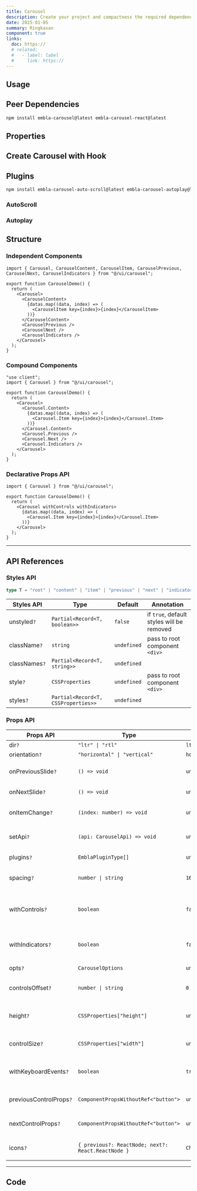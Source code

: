 ```yaml
---
title: Carousel
description: Create your project and compactness the required dependencies.
date: 2025-01-05
summary: Ringkasan
component: true
links:
  doc: https://
  # related:
  #   - label: label
  #     link: https://
---
```


## Usage

<CarouselDemosUsage />

## Peer Dependencies

```bash
npm install embla-carousel@latest embla-carousel-react@latest
```

## Properties

<CarouselDemosConfigurator />

## Create Carousel with Hook

<CarouselDemosConfiguratorHook />

## Plugins

```bash
npm install embla-carousel-auto-scroll@latest embla-carousel-autoplay@latest
```

### AutoScroll

<CarouselDemosAutoScrollPlugins />

### Autoplay

<CarouselDemosAutoplayPlugins />

## Structure

### Independent Components

```tsx
import { Carousel, CarouselContent, CarouselItem, CarouselPrevious, CarouselNext, CarouselIndicators } from "@/ui/carousel";

export function CarouselDemo() {
  return (
    <Carousel>
      <CarouselContent>
        {datas.map((data, index) => (
          <CarouselItem key={index}>{index}</CarouselItem>
        ))}
      </CarouselContent>
      <CarouselPrevious />
      <CarouselNext />
      <CarouselIndicators />
    </Carousel>
  );
}
```

### Compound Components

```tsx
"use client";
import { Carousel } from "@/ui/carousel";

export function CarouselDemo() {
  return (
    <Carousel>
      <Carousel.Content>
        {datas.map((data, index) => (
          <Carousel.Item key={index}>{index}</Carousel.Item>
        ))}
      </Carousel.Content>
      <Carousel.Previous />
      <Carousel.Next />
      <Carousel.Indicators />
    </Carousel>
  );
}
```

### Declarative Props API

```tsx
import { Carousel } from "@/ui/carousel";

export function CarouselDemo() {
  return (
    <Carousel withControls withIndicators>
      {datas.map((data, index) => (
        <Carousel.Item key={index}>{index}</Carousel.Item>
      ))}
    </Carousel>
  );
}
```

---

## API References

### Styles API

```ts
type T = "root" | "content" | "item" | "previous" | "next" | "indicators" | "indicator";
```

| Styles API    | Type                                | Default     | Annotation                                |
| ------------- | ----------------------------------- | ----------- | ----------------------------------------- |
| unstyled`?`   | `Partial<Record<T, boolean>>`       | `false`     | if `true`, default styles will be removed |
| className`?`  | `string`                            | `undefined` | pass to root component `<div>`            |
| classNames`?` | `Partial<Record<T, string>>`        | `undefined` |                                           |
| style`?`      | `CSSProperties`                     | `undefined` | pass to root component `<div>`            |
| styles`?`     | `Partial<Record<T, CSSProperties>>` | `undefined` |                                           |

### Props API

| Props API               | Type                                               | Default       | Annotation                                                    |
| ----------------------- | -------------------------------------------------- | ------------- | ------------------------------------------------------------- |
| dir`?`                  | `"ltr" \| "rtl"`                                   | `ltr`         |                                                               |
| orientation`?`          | `"horizontal" \| "vertical"`                       | `horizontal`  |                                                               |
| onPreviousSlide`?`      | `() => void`                                       | `undefined`   | Called when previous itemr is shown                           |
| onNextSlide`?`          | `() => void`                                       | `undefined`   | Called when next item is shown                                |
| onItemChange`?`         | `(index: number) => void`                          | `undefined`   | Called with slide index when slide changes                    |
| setApi`?`               | `(api: CarouselApi) => void`                       | `undefined`   | Called with item index when item changes                      |
| plugins`?`              | `EmblaPluginType[]`                                | `undefined`   | Called embla API as ref                                       |
| spacing`?`              | `number \| string`                                 | `16`          | Key of number to set gap between slides                       |
| withControls`?`         | `boolean`                                          | `false`       | Determines whether next/previous controls should be displayed |
| withIndicators`?`       | `boolean`                                          | `false`       | Determines whether indicators should be displayed             |
| opts`?`                 | `CarouselOptions`                                  | `undefined`   | Passing props `EmblaOptionsType`                              |
| controlsOffset`?`       | `number \| string`                                 | `0`           | Controls position of the next and previous controls           |
| height`?`               | `CSSProperties["height"]`                          | `undefined`   | Slides container `height`, required for vertical orientation  |
| controlSize`?`          | `CSSProperties["width"]`                           | `undefined`   | Controls size of the next and previous controls               |
| withKeyboardEvents`?`   | `boolean`                                          | `true`        | Determines whether arrow key should switch slides             |
| previousControlProps`?` | `ComponentPropsWithoutRef<"button">`               | `undefined`   | Props passed down to previous control                         |
| nextControlProps`?`     | `ComponentPropsWithoutRef<"button">`               | `undefined`   | Props passed down to next control                             |
| icons`?`                | `{ previous?: ReactNode; next?: React.ReactNode }` | `ChveronIcon` | Icon of the previous or next as control                       |

---

## Code

<LoadCodes />
